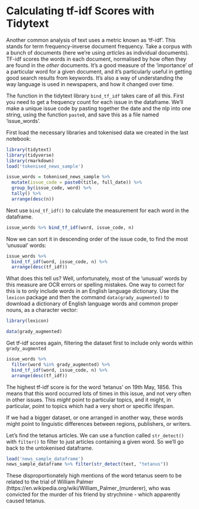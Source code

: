 # Calculating tf-idf Scores with Tidytext

Another common analysis of text uses a metric known as 'tf-idf'. This stands for term frequency-inverse document frequency. Take a corpus with a bunch of documents (here we're using _articles_ as individual documents). TF-idf scores the words in each document, normalised by how often they are found in the _other_ documents. It's a good measure of the 'importance' of a particular word for a given document, and it's particularly useful in getting good search results from keywords. It's also a way of understanding the way language is used in newspapers, and how it changed over time.

The function in the tidytext library ```bind_tf_idf``` takes care of all this. First you need to get a frequency count for each issue in the dataframe. We'll make a unique issue code by pasting together the date and the nlp into one string, using the function ```paste0```, and save this as a file named 'issue_words'.

First load the necessary libraries and tokenised data we created in the last notebook:

```r
library(tidytext)
library(tidyverse)
library(rmarkdown)
load('tokenised_news_sample')
```

```r
issue_words = tokenised_news_sample %>% 
  mutate(issue_code = paste0(title, full_date)) %>%
  group_by(issue_code, word) %>%
  tally() %>% 
  arrange(desc(n))
```

Next use ```bind_tf_idf()``` to calculate the measurement for each word in the dataframe. 

```r
issue_words %>% bind_tf_idf(word, issue_code, n)
```

Now we can sort it in descending order of the issue code, to find the most 'unusual' words:

```r
issue_words %>% 
  bind_tf_idf(word, issue_code, n) %>% 
  arrange(desc(tf_idf))
```

What does this tell us? Well, unfortunately, most of the 'unusual' words by this measure are OCR errors or spelling mistakes. One way to correct for this is to only include words in an English language dictionary. Use the ```lexicon``` package and then the command ```data(grady_augmented)``` to download a dictionary of English language words and common proper nouns, as a character vector:

```r
library(lexicon)

data(grady_augmented)
```

Get tf-idf scores again, filtering the dataset first to include only words within ```grady_augmented```

```r
issue_words %>% 
  filter(word %in% grady_augmented) %>%
  bind_tf_idf(word, issue_code, n) %>% 
  arrange(desc(tf_idf))
```


The highest tf-idf score is for the word 'tetanus' on 19th May, 1856. This means that this word occurred lots of times in this issue, and not very often in other issues. This _might_ point to particular topics, and it might, in particular, point to topics which had a very short or specific lifespan. 

If we had a bigger dataset, or one arranged in another way, these words might point to linguistic differences between regions, publishers, or writers.

Let's find the tetanus articles. We can use a function called ```str_detect()``` with ```filter()``` to filter to just articles containing a given word. So we'll go back to the untokenised dataframe.


```r
load('news_sample_dataframe')
news_sample_dataframe %>% filter(str_detect(text, "tetanus")) 
```

These disproportionately high mentions of the word tetanus seem to be related to the trial of William Palmer (https://en.wikipedia.org/wiki/William_Palmer_(murderer), who was convicted for the murder of his friend by strychnine - which apparently caused tetanus.


